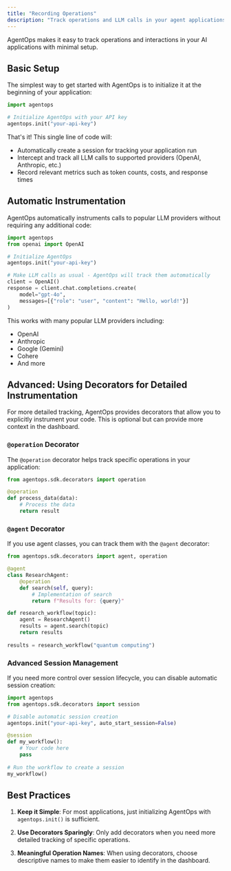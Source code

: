 ```yaml
---
title: "Recording Operations"
description: "Track operations and LLM calls in your agent applications."
---
```


AgentOps makes it easy to track operations and interactions in your AI applications with minimal setup.

## Basic Setup

The simplest way to get started with AgentOps is to initialize it at the beginning of your application:

```python
import agentops

# Initialize AgentOps with your API key
agentops.init("your-api-key")
```

That's it! This single line of code will:
- Automatically create a session for tracking your application run
- Intercept and track all LLM calls to supported providers (OpenAI, Anthropic, etc.)
- Record relevant metrics such as token counts, costs, and response times

## Automatic Instrumentation

AgentOps automatically instruments calls to popular LLM providers without requiring any additional code:

```python
import agentops
from openai import OpenAI

# Initialize AgentOps
agentops.init("your-api-key")

# Make LLM calls as usual - AgentOps will track them automatically
client = OpenAI()
response = client.chat.completions.create(
    model="gpt-4o",
    messages=[{"role": "user", "content": "Hello, world!"}]
)
```

This works with many popular LLM providers including:
- OpenAI
- Anthropic
- Google (Gemini)
- Cohere
- And more

## Advanced: Using Decorators for Detailed Instrumentation

For more detailed tracking, AgentOps provides decorators that allow you to explicitly instrument your code. This is optional but can provide more context in the dashboard.

### `@operation` Decorator

The `@operation` decorator helps track specific operations in your application:

```python
from agentops.sdk.decorators import operation

@operation
def process_data(data):
    # Process the data
    return result
```

### `@agent` Decorator

If you use agent classes, you can track them with the `@agent` decorator:

```python
from agentops.sdk.decorators import agent, operation

@agent
class ResearchAgent:
    @operation
    def search(self, query):
        # Implementation of search
        return f"Results for: {query}"

def research_workflow(topic):
    agent = ResearchAgent()
    results = agent.search(topic)
    return results
    
results = research_workflow("quantum computing")
```

### Advanced Session Management

If you need more control over session lifecycle, you can disable automatic session creation:

```python
import agentops
from agentops.sdk.decorators import session

# Disable automatic session creation
agentops.init("your-api-key", auto_start_session=False)

@session
def my_workflow():
    # Your code here
    pass
    
# Run the workflow to create a session
my_workflow()
```

## Best Practices

1. **Keep it Simple**: For most applications, just initializing AgentOps with `agentops.init()` is sufficient.

2. **Use Decorators Sparingly**: Only add decorators when you need more detailed tracking of specific operations.

3. **Meaningful Operation Names**: When using decorators, choose descriptive names to make them easier to identify in the dashboard.

<script type="module" src="/scripts/github_stars.js"></script>
<script type="module" src="/scripts/scroll-img-fadein-animation.js"></script>
<script type="module" src="/scripts/button_heartbeat_animation.js"></script>
<script type="module" src="/scripts/adjust_api_dynamically.js"></script>
